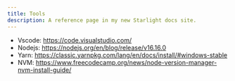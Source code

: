 ```yaml
---
title: Tools
description: A reference page in my new Starlight docs site.
---
```


- Vscode:   https://code.visualstudio.com/
- Nodejs:   https://nodejs.org/en/blog/release/v16.16.0
- Yarn:     https://classic.yarnpkg.com/lang/en/docs/install/#windows-stable
- NVM:      https://www.freecodecamp.org/news/node-version-manager-nvm-install-guide/